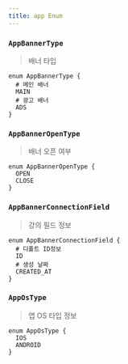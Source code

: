 ```yaml
---
title: app Enum
---
```



### `AppBannerType`
> 배너 타입


```js:title=AppBannerType
enum AppBannerType {
  # 메인 배너
  MAIN
  # 광고 배너
  ADS
}
```

### `AppBannerOpenType`
> 배너 오픈 여부


```js:title=AppBannerOpenType
enum AppBannerOpenType {
  OPEN
  CLOSE
}
```


### `AppBannerConnectionField`
> 강의 필드 정보

```js:title=AppBannerConnectionField
enum AppBannerConnectionField {
  # 디폴트 ID정보 
  ID
  # 생성 날짜 
  CREATED_AT
}
```


### `AppOsType`
> 앱 OS 타입 정보

```js:title=AppOsType
enum AppOsType {
  IOS
  ANDROID
}
```